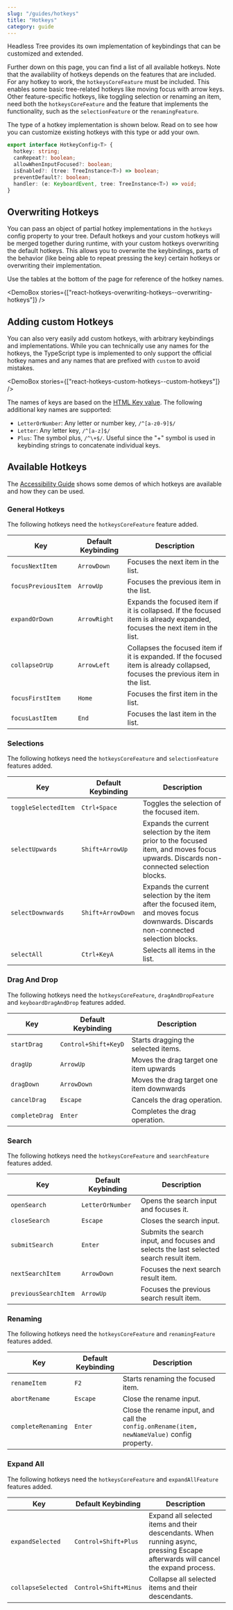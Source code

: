 ```yaml
---
slug: "/guides/hotkeys"
title: "Hotkeys"
category: guide
---
```



Headless Tree provides its own implementation of keybindings that can be customized and extended.

Further down on this page, you can find a list of all available hotkeys. Note that the availability of hotkeys
depends on the features that are included. For any hotkey to work, the `hotkeysCoreFeature` must be included.
This enables some basic tree-related hotkeys like moving focus with arrow keys. Other feature-specific hotkeys,
like toggling selection or renaming an item, need both the `hotkeysCoreFeature` and the feature that implements
the functionality, such as the `selectionFeature` or the `renamingFeature`.

The type of a hotkey implementation is shown below. Read on to see how you can customize existing hotkeys with this
type or add your own.

```ts
export interface HotkeyConfig<T> {
  hotkey: string;
  canRepeat?: boolean;
  allowWhenInputFocused?: boolean;
  isEnabled?: (tree: TreeInstance<T>) => boolean;
  preventDefault?: boolean;
  handler: (e: KeyboardEvent, tree: TreeInstance<T>) => void;
}
```

## Overwriting Hotkeys

You can pass an object of partial hotkey implementations in the `hotkeys` config property to your tree.
Default hotkeys and your custom hotkeys will be merged together during runtime, with your custom hotkeys
overwriting the default hotkeys. This allows you to overwrite the keybindings, parts of the behavior (like
being able to repeat pressing the key) certain hotkeys or overwriting their implementation.

Use the tables at the bottom of the page for reference of the hotkey names.

<DemoBox stories={["react-hotkeys-overwriting-hotkeys--overwriting-hotkeys"]} />

## Adding custom Hotkeys

You can also very easily add custom hotkeys, with arbitrary keybindings and implementations. While you can
technically use any names for the hotkeys, the TypeScript type is implemented to only support the official
hotkey names and any names that are prefixed with `custom` to avoid mistakes.

<DemoBox stories={["react-hotkeys-custom-hotkeys--custom-hotkeys"]} />

The names of keys are based on the [HTML Key value](https://developer.mozilla.org/en-US/docs/Web/API/UI_Events/Keyboard_event_key_values).
The following additional key names are supported:

- `LetterOrNumber`: Any letter or number key, `/^[a-z0-9]$/`
- `Letter`: Any letter key, `/^[a-z]$/`
- `Plus`: The symbol plus, `/^\+$/`. Useful since the "+" symbol is used in keybinding strings to concatenate individual keys.

## Available Hotkeys

The [Accessibility Guide](/guides/accessibility#hotkeys) shows some demos of which hotkeys are available and how they can be used.

### General Hotkeys

The following hotkeys need the `hotkeysCoreFeature` feature added.

| Key                 | Default Keybinding | Description                                                                                                                    |
|---------------------|--------------------|--------------------------------------------------------------------------------------------------------------------------------|
| `focusNextItem`     | `ArrowDown`        | Focuses the next item in the list.                                                                                             |
| `focusPreviousItem` | `ArrowUp`          | Focuses the previous item in the list.                                                                                         |
| `expandOrDown`      | `ArrowRight`       | Expands the focused item if it is collapsed. If the focused item is already expanded, focuses the next item in the list.       |
| `collapseOrUp`      | `ArrowLeft`        | Collapses the focused item if it is expanded. If the focused item is already collapsed, focuses the previous item in the list. |
| `focusFirstItem`    | `Home`             | Focuses the first item in the list.                                                                                            |
| `focusLastItem`     | `End`              | Focuses the last item in the list.                                                                                             |

### Selections

The following hotkeys need the `hotkeysCoreFeature` and `selectionFeature` features added.

| Key                  | Default Keybinding | Description                                                                                                                            |
|----------------------|--------------------|----------------------------------------------------------------------------------------------------------------------------------------|
| `toggleSelectedItem` | `Ctrl+Space`       | Toggles the selection of the focused item.                                                                                             |
| `selectUpwards`      | `Shift+ArrowUp`    | Expands the current selection by the item prior to the focused item, and moves focus upwards. Discards non-connected selection blocks. |
| `selectDownwards`    | `Shift+ArrowDown`  | Expands the current selection by the item after the focused item, and moves focus downwards. Discards non-connected selection blocks.  |
| `selectAll`          | `Ctrl+KeyA`        | Selects all items in the list.                                                                                                         |

### Drag And Drop

The following hotkeys need the `hotkeysCoreFeature`, `dragAndDropFeature` and `keyboardDragAndDrop` features added.

| Key            | Default Keybinding   | Description                              |
|----------------|----------------------|------------------------------------------|
| `startDrag`    | `Control+Shift+KeyD` | Starts dragging the selected items.      |
| `dragUp`       | `ArrowUp`            | Moves the drag target one item upwards   |
| `dragDown`     | `ArrowDown`          | Moves the drag target one item downwards |
| `cancelDrag`   | `Escape`             | Cancels the drag operation.              |
| `completeDrag` | `Enter`              | Completes the drag operation.            |


### Search

The following hotkeys need the `hotkeysCoreFeature` and `searchFeature` features added.

| Key                  | Default Keybinding | Description                                                                             |
|----------------------|--------------------|-----------------------------------------------------------------------------------------|
| `openSearch`         | `LetterOrNumber`   | Opens the search input and focuses it.                                                  |
| `closeSearch`        | `Escape`           | Closes the search input.                                                                |
| `submitSearch`       | `Enter`            | Submits the search input, and focuses and selects the last selected search result item. |
| `nextSearchItem`     | `ArrowDown`        | Focuses the next search result item.                                                    |
| `previousSearchItem` | `ArrowUp`          | Focuses the previous search result item.                                                |

### Renaming

The following hotkeys need the `hotkeysCoreFeature` and `renamingFeature` features added.

| Key                | Default Keybinding | Description                                                                                 |
|--------------------|--------------------|---------------------------------------------------------------------------------------------|
| `renameItem`       | `F2`               | Starts renaming the focused item.                                                           |
| `abortRename`      | `Escape`           | Close the rename input.                                                                     |
| `completeRenaming` | `Enter`            | Close the rename input, and call the `config.onRename(item, newNameValue)` config property. |

### Expand All

The following hotkeys need the `hotkeysCoreFeature` and `expandAllFeature` features added.

| Key                | Default Keybinding    | Description                                                                                                                     |
|--------------------|-----------------------|---------------------------------------------------------------------------------------------------------------------------------|
| `expandSelected`   | `Control+Shift+Plus`  | Expand all selected items and their descendants. When running async, pressing Escape afterwards will cancel the expand process. |
| `collapseSelected` | `Control+Shift+Minus` | Collapse all selected items and their descendants.                                                                              |

